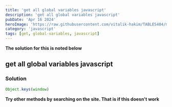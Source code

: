 ```yaml
---
title: 'get all global variables javascript'
description: 'get all global variables javascript'
pubDate: 'Apr 16 2024'
heroImage: 'https://raw.githubusercontent.com/vitalik-hakim/TABLES404/main/error_b/JavaScript.png'
category: 'javascript'
tags: [get, global-variables, javascript]
---
```


**The solution for this is noted below**

## get all global variables javascript

### Solution

```javascript
Object.keys(window)
```

**Try other methods by searching on the site. That is if this doesn't work**

